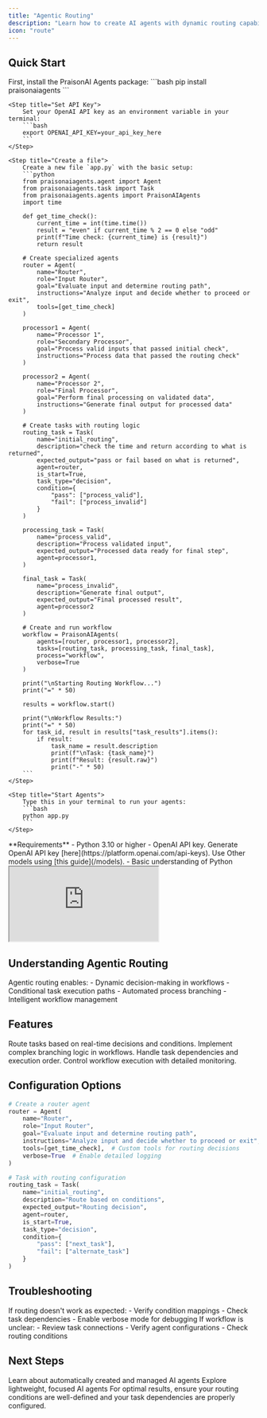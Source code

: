 ```yaml
---
title: "Agentic Routing"
description: "Learn how to create AI agents with dynamic routing capabilities for workflow management."
icon: "route"
---
```


## Quick Start

<Steps>
    <Step title="Install Package">
        First, install the PraisonAI Agents package:
        ```bash
        pip install praisonaiagents
        ```
    </Step>

    <Step title="Set API Key">
        Set your OpenAI API key as an environment variable in your terminal:
        ```bash
        export OPENAI_API_KEY=your_api_key_here
        ```
    </Step>

    <Step title="Create a file">
        Create a new file `app.py` with the basic setup:
        ```python
        from praisonaiagents.agent import Agent
        from praisonaiagents.task import Task
        from praisonaiagents.agents import PraisonAIAgents
        import time

        def get_time_check():
            current_time = int(time.time())
            result = "even" if current_time % 2 == 0 else "odd"
            print(f"Time check: {current_time} is {result}")
            return result

        # Create specialized agents
        router = Agent(
            name="Router",
            role="Input Router",
            goal="Evaluate input and determine routing path",
            instructions="Analyze input and decide whether to proceed or exit",
            tools=[get_time_check]
        )

        processor1 = Agent(
            name="Processor 1",
            role="Secondary Processor",
            goal="Process valid inputs that passed initial check",
            instructions="Process data that passed the routing check"
        )

        processor2 = Agent(
            name="Processor 2",
            role="Final Processor",
            goal="Perform final processing on validated data",
            instructions="Generate final output for processed data"
        )

        # Create tasks with routing logic
        routing_task = Task(
            name="initial_routing",
            description="check the time and return according to what is returned",
            expected_output="pass or fail based on what is returned",
            agent=router,
            is_start=True,
            task_type="decision",
            condition={
                "pass": ["process_valid"],
                "fail": ["process_invalid"]
            }
        )

        processing_task = Task(
            name="process_valid",
            description="Process validated input",
            expected_output="Processed data ready for final step",
            agent=processor1,
        )

        final_task = Task(
            name="process_invalid",
            description="Generate final output",
            expected_output="Final processed result",
            agent=processor2
        )

        # Create and run workflow
        workflow = PraisonAIAgents(
            agents=[router, processor1, processor2],
            tasks=[routing_task, processing_task, final_task],
            process="workflow",
            verbose=True
        )

        print("\nStarting Routing Workflow...")
        print("=" * 50)

        results = workflow.start()

        print("\nWorkflow Results:")
        print("=" * 50)
        for task_id, result in results["task_results"].items():
            if result:
                task_name = result.description
                print(f"\nTask: {task_name}")
                print(f"Result: {result.raw}")
                print("-" * 50)
        ```
    </Step>

    <Step title="Start Agents">
        Type this in your terminal to run your agents:
        ```bash
        python app.py
        ```
    </Step>
</Steps>

<Note>
  **Requirements**
  - Python 3.10 or higher
  - OpenAI API key. Generate OpenAI API key [here](https://platform.openai.com/api-keys). Use Other models using [this guide](/models).   
  - Basic understanding of Python
</Note>

<div className="relative w-full aspect-video">
  <iframe
    className="absolute top-0 left-0 w-full h-full"
    src="https://www.youtube.com/embed/KNDVWGN3TpM"
    title="YouTube video player"
    allow="accelerometer; autoplay; clipboard-write; encrypted-media; gyroscope; picture-in-picture"
    allowFullScreen
  ></iframe>
</div>

## Understanding Agentic Routing

<Card title="What is Agentic Routing?" icon="question">
  Agentic routing enables:
  - Dynamic decision-making in workflows
  - Conditional task execution paths
  - Automated process branching
  - Intelligent workflow management
</Card>

## Features

<CardGroup cols={2}>
  <Card title="Dynamic Routing" icon="route">
    Route tasks based on real-time decisions and conditions.
  </Card>
  <Card title="Conditional Logic" icon="code-branch">
    Implement complex branching logic in workflows.
  </Card>
  <Card title="Task Management" icon="tasks">
    Handle task dependencies and execution order.
  </Card>
  <Card title="Process Control" icon="sliders">
    Control workflow execution with detailed monitoring.
  </Card>
</CardGroup>

## Configuration Options

```python
# Create a router agent
router = Agent(
    name="Router",
    role="Input Router",
    goal="Evaluate input and determine routing path",
    instructions="Analyze input and decide whether to proceed or exit",
    tools=[get_time_check],  # Custom tools for routing decisions
    verbose=True  # Enable detailed logging
)

# Task with routing configuration
routing_task = Task(
    name="initial_routing",
    description="Route based on conditions",
    expected_output="Routing decision",
    agent=router,
    is_start=True,
    task_type="decision",
    condition={
        "pass": ["next_task"],
        "fail": ["alternate_task"]
    }
)
```

## Troubleshooting

<CardGroup cols={2}>
  <Card title="Routing Issues" icon="triangle-exclamation">
    If routing doesn't work as expected:
    - Verify condition mappings
    - Check task dependencies
    - Enable verbose mode for debugging
  </Card>

  <Card title="Workflow Flow" icon="diagram-project">
    If workflow is unclear:
    - Review task connections
    - Verify agent configurations
    - Check routing conditions
  </Card>
</CardGroup>

## Next Steps

<CardGroup cols={2}>
  <Card title="AutoAgents" icon="robot" href="./autoagents">
    Learn about automatically created and managed AI agents
  </Card>
  <Card title="Mini Agents" icon="microchip" href="./mini">
    Explore lightweight, focused AI agents
  </Card>
</CardGroup>

<Note>
  For optimal results, ensure your routing conditions are well-defined and your task dependencies are properly configured.
</Note>
